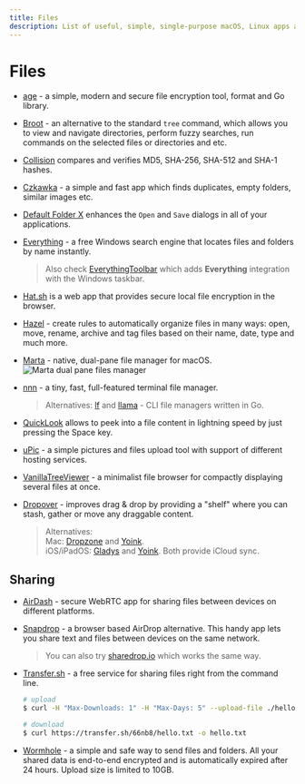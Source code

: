 ```yaml
---
title: Files
description: List of useful, simple, single-purpose macOS, Linux apps and tools for working with files.
---
```


# Files

- [age](https://github.com/FiloSottile/age) - a simple, modern and secure file encryption tool, format and Go library.

- [Broot](https://github.com/Canop/broot) - an alternative to the standard `tree` command, which allows you to view and navigate directories, perform fuzzy searches, run commands on the selected files or directories and etc.

- [Collision](https://apps.gnome.org/app/dev.geopjr.Collision/) compares and verifies MD5, SHA-256, SHA-512 and SHA-1 hashes. <nobr className="v-align"><i className="ri-ubuntu-line"></i></nobr>

- [Czkawka](https://github.com/qarmin/czkawka) - a simple and fast app which finds duplicates, empty folders, similar images etc. <nobr className="v-align"><i className="ri-apple-line"></i> <i className="ri-windows-fill"></i> <i className="ri-ubuntu-line"></i> <i className="ri-open-source-line"></i></nobr>

- [Default Folder X](https://www.stclairsoft.com/DefaultFolderX/) enhances the `Open` and `Save` dialogs in all of your applications. <nobr className="v-align"><i className="ri-apple-line"></i> <i className="ri-money-dollar-circle-line"></i></nobr>

- [Everything](https://www.voidtools.com) - a free Windows search engine that locates files and folders by name instantly. <nobr className="v-align"><i className="ri-windows-fill"></i></nobr>
    > Also check [EverythingToolbar](https://github.com/stnkl/EverythingToolbar) which adds **Everything** integration with the Windows taskbar.

- [Hat.sh](https://hat.sh/) is a web app that provides secure local file encryption in the browser. <nobr className="v-align"><i className="ri-html5-line"></i> <i className="ri-open-source-line"></i></nobr>

- [Hazel](https://www.noodlesoft.com/) - create rules to automatically organize files in many ways: open, move, rename, archive and tag files based on their name, date, type and much more. <nobr className="v-align"><i className="ri-apple-line"></i> <i className="ri-money-dollar-circle-line"></i></nobr>

- [Marta](https://marta.sh/) - native, dual-pane file manager for macOS. <nobr className="v-align"><i className="ri-apple-line"></i></nobr>
    ![Marta dual pane files manager](/marta.webp)

- [nnn](https://github.com/jarun/nnn) - a tiny, fast, full-featured terminal file manager.
  > Alternatives: [lf](https://github.com/gokcehan/lf) and [llama](https://github.com/antonmedv/llama) - CLI file managers written in Go.

- [QuickLook](https://pooi.moe/QuickLook/) allows to peek into a file content in lightning speed by just pressing the Space key. <nobr className="v-align"><i className="ri-windows-fill"></i> <i className="ri-open-source-line"></i></nobr>

- [uPic](https://github.com/gee1k/uPic) - a simple pictures and files upload tool with support of different hosting services. <nobr className="v-align"><i className="ri-apple-line"></i> <i className="ri-money-dollar-circle-line"></i> <i className="ri-open-source-line"></i></nobr>

- [VanillaTreeViewer](https://abhchand.me/vanilla-tree-viewer/) - a minimalist file browser for compactly displaying several files at once. <nobr className="v-align"><i className="ri-html5-line"></i> <i className="ri-open-source-line"></i></nobr>

- [Dropover](https://dropoverapp.com/) - improves drag & drop by providing a "shelf" where you can stash, gather or move any draggable content. <nobr className="v-align"><i className="ri-apple-line"></i></nobr>
  > Alternatives:  
  Mac: [Dropzone](https://apps.apple.com/in/app/dropzone-4/id1485052491?mt=12) and [Yoink](https://eternalstorms.at/yoink/mac/).  
  iOS/iPadOS: [Gladys](https://apps.apple.com/us/app/gladys/id1257526927) and [Yoink](https://eternalstorms.at/yoink/mac/). Both provide iCloud sync.

## Sharing

- [AirDash](https://airdash-project.web.app/) - secure WebRTC app for sharing files between devices on different platforms. <nobr className="v-align"><i className="ri-apple-line"></i> <i className="ri-windows-fill"></i> <i className="ri-android-line"></i> <a className="ri-open-source-line" href="https://github.com/simonbengtsson/airdash" target="_blank"></a></nobr>

- [Snapdrop](https://snapdrop.net/) - a browser based AirDrop alternative. This handy app lets you share text and files between devices on the same network. <nobr className="v-align"><i className="ri-html5-line"></i> <i className="ri-open-source-line"></i></nobr>
  > You can also try [sharedrop.io](https://www.sharedrop.io/) which works the same way.

- [Transfer.sh](https://transfer.sh) - a free service for sharing files right from the command line.
  ```bash
  # upload
  $ curl -H "Max-Downloads: 1" -H "Max-Days: 5" --upload-file ./hello.txt https://transfer.sh/hello.txt

  # download 
  $ curl https://transfer.sh/66nb8/hello.txt -o hello.txt
  ```

- [Wormhole](https://wormhole.app/) - a simple and safe way to send files and folders. All your shared data is end-to-end encrypted and is automatically expired after 24 hours. Upload size is limited to 10GB. <nobr className="v-align"><i className="ri-html5-line"></i> <i className="ri-open-source-line"></i></nobr>
